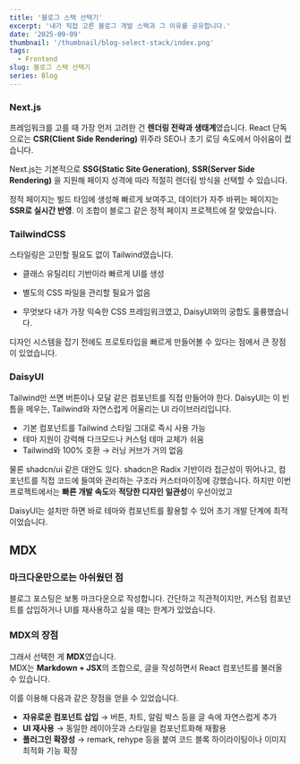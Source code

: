 ```yaml
---
title: '블로그 스택 선택기'
excerpt: '내가 직접 고른 블로그 개발 스택과 그 이유를 공유합니다.'
date: '2025-09-09'
thumbnail: '/thumbnail/blog-select-stack/index.png'
tags:
  - Frontend
slug: 블로그 스택 선택기
series: Blog
---
```


### Next.js

프레임워크를 고를 때 가장 먼저 고려한 건 **렌더링 전략과 생태계**였습니다. React 단독으로는 **CSR(Client Side Rendering)** 위주라 SEO나 초기 로딩 속도에서 아쉬움이 컸습니다.

Next.js는 기본적으로 **SSG(Static Site Generation)**, **SSR(Server Side Rendering)** 을 지원해 페이지 성격에 따라 적절히 렌더링 방식을 선택할 수 있습니다.

정적 페이지는 빌드 타임에 생성해 빠르게 보여주고, 데이터가 자주 바뀌는 페이지는 **SSR로 실시간 반영**. 이 조합이 블로그 같은 정적 페이지 프로젝트에 잘 맞았습니다.

### TailwindCSS

스타일링은 고민할 필요도 없이 Tailwind였습니다.

- 클래스 유틸리티 기반이라 빠르게 UI를 생성

- 별도의 CSS 파일을 관리할 필요가 없음

- 무엇보다 내가 가장 익숙한 CSS 프레임워크였고, DaisyUI와의 궁합도 훌륭했습니다.

디자인 시스템을 잡기 전에도 프로토타입을 빠르게 만들어볼 수 있다는 점에서 큰 장점이 있었습니다.

### DaisyUI

Tailwind만 쓰면 버튼이나 모달 같은 컴포넌트를 직접 만들어야 한다. DaisyUI는 이 빈틈을 메우는, Tailwind와 자연스럽게 어울리는 UI 라이브러리입니다.

- 기본 컴포넌트를 Tailwind 스타일 그대로 즉시 사용 가능
- 테마 지원이 강력해 다크모드나 커스텀 테마 교체가 쉬움
- Tailwind와 100% 호환 → 러닝 커브가 거의 없음

물론 shadcn/ui 같은 대안도 있다. shadcn은 Radix 기반이라 접근성이 뛰어나고, 컴포넌트를 직접 코드에 들여와 관리하는 구조라 커스터마이징에 강했습니다. 하지만 이번 프로젝트에서는 **빠른 개발 속도**와 **적당한 디자인 일관성**이 우선이었고

DaisyUI는 설치만 하면 바로 테마와 컴포넌트를 활용할 수 있어 초기 개발 단계에 최적이었습니다.

## MDX

### 마크다운만으로는 아쉬웠던 점

블로그 포스팅은 보통 마크다운으로 작성합니다. 간단하고 직관적이지만, 커스텀 컴포넌트를 삽입하거나 UI를 재사용하고 싶을 때는 한계가 있었습니다.

### MDX의 장점

그래서 선택한 게 **MDX**였습니다.  
MDX는 **Markdown + JSX**의 조합으로, 글을 작성하면서 React 컴포넌트를 불러올 수 있습니다.

이를 이용해 다음과 같은 장점을 얻을 수 있었습니다.

- **자유로운 컴포넌트 삽입** → 버튼, 차트, 알림 박스 등을 글 속에 자연스럽게 추가
- **UI 재사용** → 동일한 레이아웃과 스타일을 컴포넌트화해 재활용
- **플러그인 확장성** → remark, rehype 등을 붙여 코드 블록 하이라이팅이나 이미지 최적화 기능 확장
